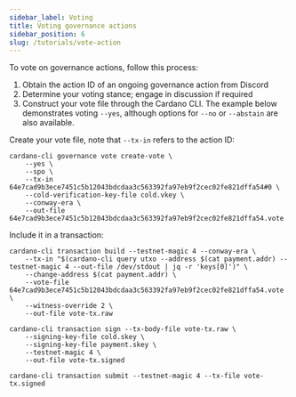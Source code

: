 ```yaml
---
sidebar_label: Voting 
title: Voting governance actions
sidebar_position: 6
slug: /tutorials/vote-action
---
```


To vote on governance actions, follow this process:

1. Obtain the action ID of an ongoing governance action from Discord
2. Determine your voting stance; engage in discussion if required
3. Construct your vote file through the Cardano CLI. The example below demonstrates voting `--yes`, although options for `--no` or `--abstain` are also available. 

Create your vote file, note that `--tx-in` refers to the action ID:

```
cardano-cli governance vote create-vote \
    --yes \
    --spo \
    --tx-in 64e7cad9b3ece7451c5b12043bdcdaa3c563392fa97eb9f2cec02fe821dffa54#0 \
    --cold-verification-key-file cold.vkey \
    --conway-era \
    --out-file 64e7cad9b3ece7451c5b12043bdcdaa3c563392fa97eb9f2cec02fe821dffa54.vote
```

Include it in a transaction:

```
cardano-cli transaction build --testnet-magic 4 --conway-era \
    --tx-in "$(cardano-cli query utxo --address $(cat payment.addr) --testnet-magic 4 --out-file /dev/stdout | jq -r 'keys[0]')" \
    --change-address $(cat payment.addr) \
    --vote-file 64e7cad9b3ece7451c5b12043bdcdaa3c563392fa97eb9f2cec02fe821dffa54.vote \
    --witness-override 2 \
    --out-file vote-tx.raw
```
```
cardano-cli transaction sign --tx-body-file vote-tx.raw \
    --signing-key-file cold.skey \
    --signing-key-file payment.skey \
    --testnet-magic 4 \
    --out-file vote-tx.signed
```

```
cardano-cli transaction submit --testnet-magic 4 --tx-file vote-tx.signed
```
